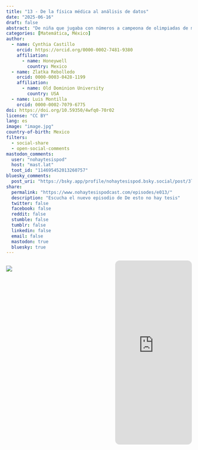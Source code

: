 ```yaml
---
title: "13 - De la física médica al análisis de datos"
date: "2025-06-16"
draft: false
abstract: "De niña que jugaba con números a campeona de olimpiadas de matemáticas, física e informática. De querer ser médica (hasta ver un hueso roto) a convertirse en divulgadora científica. Ganó oro en competencias nacionales, trabajó en bioinformática y desafió estereotipos en ingeniería. Hoy, como La Matemaga, enseña que las matemáticas son fascinantes."
categories: [Matemática, México]
author: 
  - name: Cynthia Castillo
    orcid: https://orcid.org/0000-0002-7481-9380
    affiliation:
      - name: Honeywell
        country: Mexico
  - name: Zlatka Rebolledo
    orcid: 0000-0003-0428-1199
    affiliation:
      - name: Old Dominion University
        country: USA
  - name: Luis Montilla
    orcid: 0000-0002-7079-6775
doi: https://doi.org/10.59350/4wfq0-70r02
license: "CC BY"
lang: es
image: "image.jpg"
country-of-birth: Mexico
filters:
  - social-share
  - open-social-comments
mastodon_comments:
  user: "nohaytesispod"
  host: "mast.lat"
  toot_id: "114695452013260757"
bluesky_comments:
  post_uri: "https://bsky.app/profile/nohaytesispod.bsky.social/post/3lrr2b2etnc2n"
share:
  permalink: "https://www.nohaytesispodcast.com/episodes/e013/"
  description: "Escucha el nuevo episodio de De esto no hay tesis"
  twitter: false
  facebook: false
  reddit: false
  stumble: false
  tumblr: false
  linkedin: false
  email: false
  mastodon: true
  bluesky: true
---
```

:::::::::::::: {.columns}

::: {.column width="45%"}
![](image.jpg)
:::
::: {.column width="10%"}
:::
::: {.column width="45%"}
<iframe style="border-radius:12px" src="https://open.spotify.com/embed/episode/3IzLybkATQcgtqGFaHd7QP?utm_source=generator" width="100%" height="500" frameBorder="0" allowfullscreen="" allow="autoplay; clipboard-write; encrypted-media; fullscreen; picture-in-picture" loading="lazy"></iframe>
:::
:::::::::::::: 
